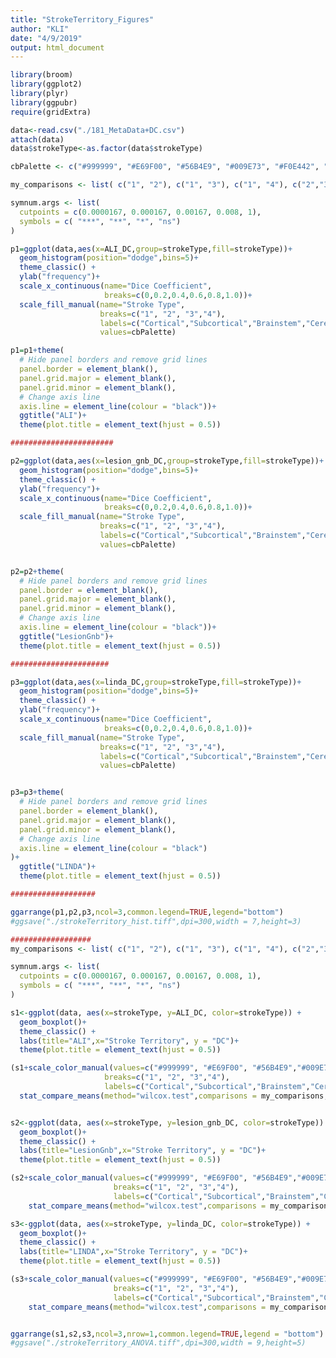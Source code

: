 ```yaml
---
title: "StrokeTerritory_Figures"
author: "KLI"
date: "4/9/2019"
output: html_document
---
```



```r
library(broom)
library(ggplot2)
library(plyr)
library(ggpubr)
require(gridExtra)

```

```r
data<-read.csv("./181_MetaData+DC.csv")
attach(data)
data$strokeType<-as.factor(data$strokeType)

cbPalette <- c("#999999", "#E69F00", "#56B4E9", "#009E73", "#F0E442", "#0072B2", "#D55E00", "#CC79A7")

my_comparisons <- list( c("1", "2"), c("1", "3"), c("1", "4"), c("2","3"),c("2","4"),c("3","4") )

symnum.args <- list(
  cutpoints = c(0.0000167, 0.000167, 0.00167, 0.008, 1), 
  symbols = c( "***", "**", "*", "ns")
)

```

```r
p1=ggplot(data,aes(x=ALI_DC,group=strokeType,fill=strokeType))+
  geom_histogram(position="dodge",bins=5)+
  theme_classic() + 
  ylab("frequency")+
  scale_x_continuous(name="Dice Coefficient", 
                     breaks=c(0,0.2,0.4,0.6,0.8,1.0))+
  scale_fill_manual(name="Stroke Type",
                    breaks=c("1", "2", "3","4"),
                    labels=c("Cortical","Subcortical","Brainstem","Cerebellar"),
                    values=cbPalette)

p1=p1+theme(
  # Hide panel borders and remove grid lines
  panel.border = element_blank(),
  panel.grid.major = element_blank(),
  panel.grid.minor = element_blank(),
  # Change axis line
  axis.line = element_line(colour = "black"))+
  ggtitle("ALI")+
  theme(plot.title = element_text(hjust = 0.5))

```

```r
#######################

p2=ggplot(data,aes(x=lesion_gnb_DC,group=strokeType,fill=strokeType))+
  geom_histogram(position="dodge",bins=5)+
  theme_classic() + 
  ylab("frequency")+
  scale_x_continuous(name="Dice Coefficient", 
                     breaks=c(0,0.2,0.4,0.6,0.8,1.0))+
  scale_fill_manual(name="Stroke Type",
                    breaks=c("1", "2", "3","4"),
                    labels=c("Cortical","Subcortical","Brainstem","Cerebellar"),
                    values=cbPalette)


p2=p2+theme(
  # Hide panel borders and remove grid lines
  panel.border = element_blank(),
  panel.grid.major = element_blank(),
  panel.grid.minor = element_blank(),
  # Change axis line
  axis.line = element_line(colour = "black"))+
  ggtitle("LesionGnb")+
  theme(plot.title = element_text(hjust = 0.5))

```

```r

######################

p3=ggplot(data,aes(x=linda_DC,group=strokeType,fill=strokeType))+
  geom_histogram(position="dodge",bins=5)+
  theme_classic() + 
  ylab("frequency")+
  scale_x_continuous(name="Dice Coefficient", 
                     breaks=c(0,0.2,0.4,0.6,0.8,1.0))+
  scale_fill_manual(name="Stroke Type",
                    breaks=c("1", "2", "3","4"),
                    labels=c("Cortical","Subcortical","Brainstem","Cerebellar"),
                    values=cbPalette)


p3=p3+theme(
  # Hide panel borders and remove grid lines
  panel.border = element_blank(),
  panel.grid.major = element_blank(),
  panel.grid.minor = element_blank(),
  # Change axis line
  axis.line = element_line(colour = "black")
)+
  ggtitle("LINDA")+
  theme(plot.title = element_text(hjust = 0.5))
```

```r

###################

ggarrange(p1,p2,p3,ncol=3,common.legend=TRUE,legend="bottom")
#ggsave("./strokeTerritory_hist.tiff",dpi=300,width = 7,height=3)


```

```r
##################
my_comparisons <- list( c("1", "2"), c("1", "3"), c("1", "4"), c("2","3"),c("2","4"),c("3","4") )

symnum.args <- list(
  cutpoints = c(0.0000167, 0.000167, 0.00167, 0.008, 1), 
  symbols = c( "***", "**", "*", "ns")
)

s1<-ggplot(data, aes(x=strokeType, y=ALI_DC, color=strokeType)) +
  geom_boxplot()+
  theme_classic() +
  labs(title="ALI",x="Stroke Territory", y = "DC")+
  theme(plot.title = element_text(hjust = 0.5))

(s1+scale_color_manual(values=c("#999999", "#E69F00", "#56B4E9","#009E73"),
                     breaks=c("1", "2", "3","4"),
                     labels=c("Cortical","Subcortical","Brainstem","Cerebellar"))+ 
  stat_compare_means(method="wilcox.test",comparisons = my_comparisons,symnum.args = symnum.args) -> s1)


s2<-ggplot(data, aes(x=strokeType, y=lesion_gnb_DC, color=strokeType)) +
  geom_boxplot()+
  theme_classic() +
  labs(title="LesionGnb",x="Stroke Territory", y = "DC")+
  theme(plot.title = element_text(hjust = 0.5))

(s2+scale_color_manual(values=c("#999999", "#E69F00", "#56B4E9","#009E73"),
                       breaks=c("1", "2", "3","4"),
                       labels=c("Cortical","Subcortical","Brainstem","Cerebellar"))+ 
    stat_compare_means(method="wilcox.test",comparisons = my_comparisons,symnum.args = symnum.args) -> s2)

s3<-ggplot(data, aes(x=strokeType, y=linda_DC, color=strokeType)) +
  geom_boxplot()+
  theme_classic() +
  labs(title="LINDA",x="Stroke Territory", y = "DC")+
  theme(plot.title = element_text(hjust = 0.5))

(s3+scale_color_manual(values=c("#999999", "#E69F00", "#56B4E9","#009E73"),
                       breaks=c("1", "2", "3","4"),
                       labels=c("Cortical","Subcortical","Brainstem","Cerebellar"))+ 
    stat_compare_means(method="wilcox.test",comparisons = my_comparisons,symnum.args = symnum.args) -> s3)


ggarrange(s1,s2,s3,ncol=3,nrow=1,common.legend=TRUE,legend = "bottom")
#ggsave("./strokeTerritory_ANOVA.tiff",dpi=300,width = 9,height=5)

```

